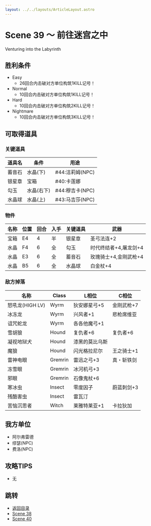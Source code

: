 ```yaml
---
layout: ../../layouts/ArticleLayout.astro
---
```

# Scene 39 ～ 前往迷宫之中  

Venturing into the Labyrinth

## 胜利条件 

- Easy
  - 26回合内击破对方单位构筑1KILL记号！
- Normal
  - 10回合内击破对方单位构筑1KILL记号！
- Hard
  - 10回合内击破对方单位构筑2KILL记号！
- Nightmare
  - 10回合内击破对方单位构筑3KILL记号！

## 可取得道具 

### 关键道具

|道具名|条件|用途|
|---|---|---|
|蓄音石|水晶(下)|#44:洁莉姆(NPC)|
|银星章|宝箱|#40:卡莲娜|
|勾玉|水晶(右下)|#44:穆吉卡(NPC)|
|水晶球|水晶(上)|#43:马吉莎(NPC)|

### 物件

|名称|位置|回合|入手|关键道具|武器|
|---|---|---|---|---|---|
|宝箱|E4|4|半|银星章|圣弓法连+2|
|水晶|F4|6|全|勾玉|时代终结者+4,屠龙剑+4|
|水晶|E3|6|全|蓄音石|玫瑰骑士+4,金刚武枪+4|
|水晶|B5|6|全|水晶球|白金杖+4|

### 敌方掉落

|名称|Class|L相位|C相位|
|---|---|---|---|
|怒吼龙(HIGH LV)|Wyrm|狄安娜星弓+5|金刚武枪+7|
|冰冻龙|Wyrm|兴风者+1|悲枪席维亚|
|诅咒蛇龙|Wyrm|各各他魔弓+1||
|雪胡狼|Hound|复仇者+6|复仇者+6|
|凝视地狱犬|Hound|漆黑的莫比乌斯||
|魔狼|Hound|闪光格拉尼尔|王之骑士+1|
|雷神电眼|Gremrin|雷迅之弓+3|真・斩铁剑|
|冻雪眼|Gremrin|冰河机弓+3||
|邪眼|Gremrin|石像鬼杖+6||
|寒冰虫|Insect|零度因子|蔚蓝刺剑+3|
|残酷害虫|Insect|雷瓦汀||
|苦恼沉思者|Witch|莱雅特莱亚+1|卡拉狄加|

## 我方单位 

- 阿尔弗雷德
- 缪瑟(NPC)
- 费洛(NPC)

## 攻略TIPS 

- 无

## 跳转

- [返回目录](../maria)
- [Scene 38](./1-38)
- [Scene 40](./1-40)